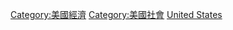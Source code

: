 {{Portal|美國}}

[[Category:美國經濟|Category:美國經濟]]
[[Category:美國社會|Category:美國社會]]
[[Category:北美洲各國勞工與勞動|United States]]